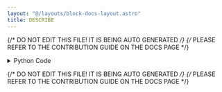 ```yaml
---
layout: "@/layouts/block-docs-layout.astro"
title: DESCRIBE
---
```


{/* DO NOT EDIT THIS FILE! IT IS BEING AUTO GENERATED */}
{/* PLEASE REFER TO THE CONTRIBUTION GUIDE ON THE DOCS PAGE */}


<PythonDocsDisplay docstring={docstring} />

<details>
<summary>Python Code</summary>

```python
from flojoy import OrderedPair, flojoy, Matrix, Scalar
import numpy as np
from collections import namedtuple
from typing import Literal

import scipy.stats


@flojoy
def DESCRIBE(
    default: OrderedPair | Matrix,
    axis: int = 0,
    ddof: int = 1,
    bias: bool = True,
    nan_policy: str = "propagate",
    select_return: Literal["nobs", "mean", "variance", "skewness", "kurtosis"] = "nobs",
) -> OrderedPair | Matrix | Scalar:
    """The DESCRIBE node is based on a numpy or scipy function.

    The description of that function is as follows:

        Compute several descriptive statistics of the passed array.

    Parameters
    ----------
    select_return : This function has returns multiple objects ['nobs', 'mean', 'variance', 'skewness', 'kurtosis'].
        Select the desired one to return.
        See the respective function docs for descriptors.
    a : array_like
        Input data.
    axis : int or None, optional
        Axis along which statistics are calculated. Default is 0.
        If None, compute over the whole array 'a'.
    ddof : int, optional
        Delta degrees of freedom (only for variance). Default is 1.
    bias : bool, optional
        If False, then the skewness and kurtosis calculations are corrected for statistical bias.
    nan_policy : {'propagate', 'raise', 'omit'}, optional
        Defines how to handle when input contains nan.
        The following options are available (default is 'propagate'):
        'propagate': returns nan
        'raise': throws an error
        'omit': performs the calculations ignoring nan values

    Returns
    -------
    DataContainer
        type 'ordered pair', 'scalar', or 'matrix'
    """

    result = scipy.stats.describe(
        a=default.y,
        axis=axis,
        ddof=ddof,
        bias=bias,
        nan_policy=nan_policy,
    )

    return_list = ["nobs", "mean", "variance", "skewness", "kurtosis"]
    if isinstance(result, tuple):
        res_dict = {}
        num = min(len(result), len(return_list))
        for i in range(num):
            res_dict[return_list[i]] = result[i]
        result = res_dict[select_return]
    else:
        result = result._asdict()
        result = result[select_return]

    if isinstance(result, np.ndarray):
        result = OrderedPair(x=default.x, y=result)
    else:
        assert isinstance(
            result, np.number | float | int
        ), f"Expected np.number, float or int for result, got {type(result)}"
        result = Scalar(c=float(result))

    return result

```

[Find this Flojoy Block on GitHub](https://github.com/flojoy-ai/blocks/blob/main/blocks/SCIPY/STATS/DESCRIBE/DESCRIBE.py)

</details>

{/* DO NOT EDIT THIS FILE! IT IS BEING AUTO GENERATED */}
{/* PLEASE REFER TO THE CONTRIBUTION GUIDE ON THE DOCS PAGE */}
